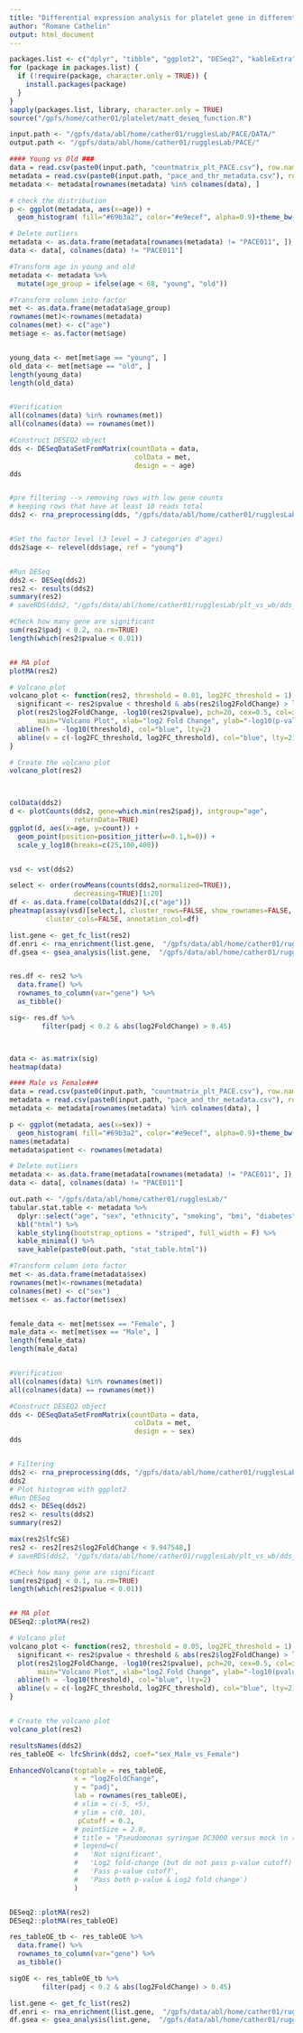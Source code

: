 ```yaml
---
title: "Differential expression analysis for platelet gene in different cohort"
author: "Romane Cathelin"
output: html_document
---
```



```r
packages.list <- c("dplyr", "tibble", "ggplot2", "DESeq2", "kableExtra", "viridis")
for (package in packages.list) {
  if (!require(package, character.only = TRUE)) {
    install.packages(package)
  }
}
sapply(packages.list, library, character.only = TRUE)
source("/gpfs/home/cather01/platelet/matt_deseq_function.R")

```

```r
input.path <- "/gpfs/data/abl/home/cather01/rugglesLab/PACE/DATA/"
output.path <- "/gpfs/data/abl/home/cather01/rugglesLab/PACE/"
```

```r
#### Young vs Old ###
data = read.csv(paste0(input.path, "countmatrix_plt_PACE.csv"), row.names = 1)
metadata = read.csv(paste0(input.path, "pace_and_thr_metadata.csv"), row.names = 1)
metadata <- metadata[rownames(metadata) %in% colnames(data), ]

# check the distribution 
p <- ggplot(metadata, aes(x=age)) + 
  geom_histogram( fill="#69b3a2", color="#e9ecef", alpha=0.9)+theme_bw()+ scale_x_continuous(breaks = seq(0, 100, 5))

# Delete outliers 
metadata <- as.data.frame(metadata[rownames(metadata) != "PACE011", ])
data <- data[, colnames(data) != "PACE011"]

#Transform age in young and old
metadata <- metadata %>%
  mutate(age_group = ifelse(age < 68, "young", "old"))

#Transform column into factor
met <- as.data.frame(metadata$age_group)
rownames(met)<-rownames(metadata)
colnames(met) <- c("age")
met$age <- as.factor(met$age)


young_data <- met[met$age == "young", ]
old_data <- met[met$age == "old", ]
length(young_data)
length(old_data)


#Verification
all(colnames(data) %in% rownames(met))
all(colnames(data) == rownames(met))

#Construct DESEQ2 object
dds <- DESeqDataSetFromMatrix(countData = data, 
                               colData = met,
                               design = ~ age)
dds


#pre filtering --> removing rows with low gene counts
# keeping rows that have at least 10 reads total
dds2 <- rna_preprocessing(dds, "/gpfs/data/abl/home/cather01/rugglesLab/PACE/plt_deseq_preprocess")


#Set the factor level (3 level = 3 categories d'ages)
dds2$age <- relevel(dds$age, ref = "young")


#Run DESeq
dds2 <- DESeq(dds2)
res2 <- results(dds2)
summary(res2)
# saveRDS(dds2, "/gpfs/data/abl/home/cather01/rugglesLab/plt_vs_wb/dds_plt.rds")

#Check how many gene are significant
sum(res2$padj < 0.2, na.rm=TRUE)
length(which(res2$pvalue < 0.01))


## MA plot 
plotMA(res2)

# Volcano plot
volcano_plot <- function(res2, threshold = 0.01, log2FC_threshold = 1) {
  significant <- res2$pvalue < threshold & abs(res2$log2FoldChange) > log2FC_threshold
  plot(res2$log2FoldChange, -log10(res2$pvalue), pch=20, cex=0.5, col=ifelse(significant, "red", "black"),
       main="Volcano Plot", xlab="log2 Fold Change", ylab="-log10(p-value)")
  abline(h = -log10(threshold), col="blue", lty=2)
  abline(v = c(-log2FC_threshold, log2FC_threshold), col="blue", lty=2)
}

# Create the volcano plot
volcano_plot(res2)



colData(dds2)
d <- plotCounts(dds2, gene=which.min(res2$padj), intgroup="age", 
                returnData=TRUE)
ggplot(d, aes(x=age, y=count)) + 
  geom_point(position=position_jitter(w=0.1,h=0)) + 
  scale_y_log10(breaks=c(25,100,400))


vsd <- vst(dds2)

select <- order(rowMeans(counts(dds2,normalized=TRUE)),
                decreasing=TRUE)[1:20]
df <- as.data.frame(colData(dds2)[,c("age")])
pheatmap(assay(vsd)[select,], cluster_rows=FALSE, show_rownames=FALSE,
         cluster_cols=FALSE, annotation_col=df)

list.gene <- get_fc_list(res2)
df.enri <- rna_enrichment(list.gene,  "/gpfs/data/abl/home/cather01/rugglesLab/PACE/enrich_sex")
df.gsea <- gsea_analysis(list.gene,  "/gpfs/data/abl/home/cather01/rugglesLab/PACE/gsea_analysis_sex")


res.df <- res2 %>%
  data.frame() %>%
  rownames_to_column(var="gene") %>% 
  as_tibble()

sig<- res.df %>%
        filter(padj < 0.2 & abs(log2FoldChange) > 0.45)



data <- as.matrix(sig)
heatmap(data)
```




```r
#### Male vs Female###
data = read.csv(paste0(input.path, "countmatrix_plt_PACE.csv"), row.names = 1)
metadata = read.csv(paste0(input.path, "pace_and_thr_metadata.csv"), row.names = 1)
metadata <- metadata[rownames(metadata) %in% colnames(data), ]

p <- ggplot(metadata, aes(x=sex)) + 
  geom_histogram( fill="#69b3a2", color="#e9ecef", alpha=0.9)+theme_bw()+ scale_x_continuous(breaks = seq(0, 100, 5))
names(metadata)
metadata$patient <- rownames(metadata)

# Delete outliers 
metadata <- as.data.frame(metadata[rownames(metadata) != "PACE011", ])
data <- data[, colnames(data) != "PACE011"]

out.path <- "/gpfs/data/abl/home/cather01/rugglesLab/"
tabular.stat.table <- metadata %>%
  dplyr::select("age", "sex", "ethnicity", "smoking", "bmi", "diabetes","CAD","hypertension", "hyperlipidemia") %>%
  kbl("html") %>%
  kable_styling(bootstrap_options = "striped", full_width = F) %>%
  kable_minimal() %>%
  save_kable(paste0(out.path, "stat_table.html"))

#Transform column into factor
met <- as.data.frame(metadata$sex)
rownames(met)<-rownames(metadata)
colnames(met) <- c("sex")
met$sex <- as.factor(met$sex)


female_data <- met[met$sex == "Female", ]
male_data <- met[met$sex == "Male", ]
length(female_data)
length(male_data)


#Verification
all(colnames(data) %in% rownames(met))
all(colnames(data) == rownames(met))

#Construct DESEQ2 object
dds <- DESeqDataSetFromMatrix(countData = data, 
                               colData = met,
                               design = ~ sex)
dds


# Filtering 
dds2 <- rna_preprocessing(dds, "/gpfs/data/abl/home/cather01/rugglesLab/PACE/plt_deseq_preprocess")
dds2
# Plot histogram with ggplot2
#Run DESeq
dds2 <- DESeq(dds2)
res2 <- results(dds2)
summary(res2)

max(res2$lfcSE)
res2 <- res2[res2$log2FoldChange < 9.947548,]
# saveRDS(dds2, "/gpfs/data/abl/home/cather01/rugglesLab/plt_vs_wb/dds_plt.rds")

#Check how many gene are significant
sum(res2$padj < 0.1, na.rm=TRUE)
length(which(res2$pvalue < 0.01))


## MA plot 
DESeq2::plotMA(res2)

# Volcano plot
volcano_plot <- function(res2, threshold = 0.05, log2FC_threshold = 1) {
  significant <- res2$pvalue < threshold & abs(res2$log2FoldChange) > log2FC_threshold
  plot(res2$log2FoldChange, -log10(res2$pvalue), pch=20, cex=0.5, col=ifelse(significant, "red", "black"),
       main="Volcano Plot", xlab="log2 Fold Change", ylab="-log10(pvalue)")
  abline(h = -log10(threshold), col="blue", lty=2)
  abline(v = c(-log2FC_threshold, log2FC_threshold), col="blue", lty=2)
}


# Create the volcano plot
volcano_plot(res2)

resultsNames(dds2)
res_tableOE <- lfcShrink(dds2, coef="sex_Male_vs_Female")

EnhancedVolcano(toptable = res_tableOE,
                x = "log2FoldChange",
                y = "padj",
                lab = rownames(res_tableOE),
                # xlim = c(-5, +5),
                # ylim = c(0, 10),
                 pCutoff = 0.2,
                # pointSize = 2.0,
                # title = "Pseudomonas syringae DC3000 versus mock \n (fold change cutoff = 2, p-value cutoff = 1e-06)"
                # legend=c(
                #   'Not significant',
                #   'Log2 fold-change (but do not pass p-value cutoff)',
                #   'Pass p-value cutoff',
                #   'Pass both p-value & Log2 fold change')
                )


DESeq2::plotMA(res2)
DESeq2::plotMA(res_tableOE)

res_tableOE_tb <- res_tableOE %>%
  data.frame() %>%
  rownames_to_column(var="gene") %>% 
  as_tibble()

sigOE <- res_tableOE_tb %>%
        filter(padj < 0.2 & abs(log2FoldChange) > 0.45)

list.gene <- get_fc_list(res2)
df.enri <- rna_enrichment(list.gene,  "/gpfs/data/abl/home/cather01/rugglesLab/PACE/enrich")
df.gsea <- gsea_analysis(list.gene,  "/gpfs/data/abl/home/cather01/rugglesLab/PACE/gsea_analysis")

```


